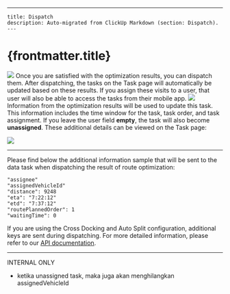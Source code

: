 ---
    title: Dispatch
    description: Auto-migrated from ClickUp Markdown (section: Dispatch).
    ---

# {frontmatter.title}

![](https://t3837933.p.clickup-attachments.com/t3837933/55ebd61a-dbeb-47b2-a4ef-ee6b7fc26cce/image.png)
Once you are satisfied with the optimization results, you can dispatch them. After dispatching, the tasks on the Task page will automatically be updated based on these results.
If you assign these visits to a user, that user will also be able to access the tasks from their mobile app.
![](https://t3837933.p.clickup-attachments.com/t3837933/9e1d7a45-5eed-4623-9642-e3625ee9f6cd/14.png)
Information from the optimization results will be used to update this task. This information includes the time window for the task, task order, and task assignment. If you leave the user field **empty**, the task will also become **unassigned**. These additional details can be viewed on the Task page:

![](https://t3837933.p.clickup-attachments.com/t3837933/260a0207-0f7d-461d-a85a-c3d436d30d82/image.png)
* * *
Please find below the additional information sample that will be sent to the data task when dispatching the result of route optimization:

```plain
"assignee"
"assignedVehicleId"
"distance": 9248
"eta": "7:22:12"
"etd": "7:37:12"
"routePlannedOrder": 1
"waitingTime": 0
```

If you are using the Cross Docking and Auto Split configuration, additional keys are sent during dispatching. For more detailed information, please refer to our [API documentation](https://apidoc.mile.app/#/Dispatch%20Routing%20Result/dispatch).
* * *
INTERNAL ONLY
*   ketika unassigned task, maka juga akan menghilangkan assignedVehicleId
